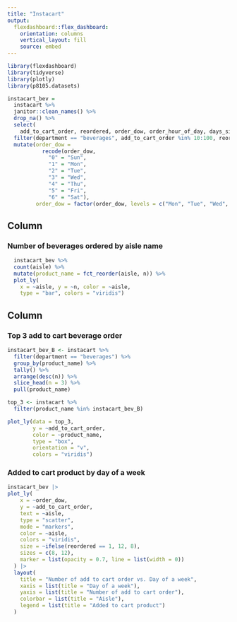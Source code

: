 ```yaml
---
title: "Instacart"
output: 
  flexdashboard::flex_dashboard:
    orientation: columns
    vertical_layout: fill
    source: embed
---
```


```r
library(flexdashboard)
library(tidyverse)
library(plotly)
library(p8105.datasets)
```

```r
instacart_bev = 
  instacart %>% 
  janitor::clean_names() %>% 
  drop_na() %>%
  select(
    add_to_cart_order, reordered, order_dow, order_hour_of_day, days_since_prior_order, product_name, aisle, department) %>% 
  filter(department == "beverages", add_to_cart_order %in% 10:100, reordered >= 1, !is.na(order_dow)) %>% 
  mutate(order_dow = 
           recode(order_dow,
             "0" = "Sun",
             "1" = "Mon", 
             "2" = "Tue",
             "3" = "Wed",
             "4" = "Thu", 
             "5" = "Fri",
             "6" = "Sat"),
         order_dow = factor(order_dow, levels = c("Mon", "Tue", "Wed", "Thu", "Fri", "Sat", "Sun")))
```


Column {data-width=650}
-----------------------------------------------------------------------

### Number of beverages ordered by aisle name

```r
  instacart_bev %>% 
  count(aisle) %>% 
  mutate(product_name = fct_reorder(aisle, n)) %>% 
  plot_ly(
    x = ~aisle, y = ~n, color = ~aisle,
    type = "bar", colors = "viridis")
```

Column {data-width=350}
-----------------------------------------------------------------------

### Top 3 add to cart beverage order 

```r
instacart_bev_B <- instacart %>%
  filter(department == "beverages") %>% 
  group_by(product_name) %>%
  tally() %>%
  arrange(desc(n)) %>%
  slice_head(n = 3) %>%
  pull(product_name)

top_3 <- instacart %>%
  filter(product_name %in% instacart_bev_B)

plot_ly(data = top_3, 
        y = ~add_to_cart_order, 
        color = ~product_name,
        type = "box",
        orientation = "v",
        colors = "viridis")
```

### Added to cart product by day of a week

```r
instacart_bev |>
plot_ly(
    x = ~order_dow,
    y = ~add_to_cart_order,
    text = ~aisle,
    type = "scatter",
    mode = "markers",
    color = ~aisle,
    colors = "viridis",
    size = ~ifelse(reordered == 1, 12, 8),  
    sizes = c(8, 12),
    marker = list(opacity = 0.7, line = list(width = 0))
  ) |>
  layout(
    title = "Number of add to cart order vs. Day of a week",
    xaxis = list(title = "Day of a week"),
    yaxis = list(title = "Number of add to cart order"),
    colorbar = list(title = "Aisle"),
    legend = list(title = "Added to cart product")
  )
```

